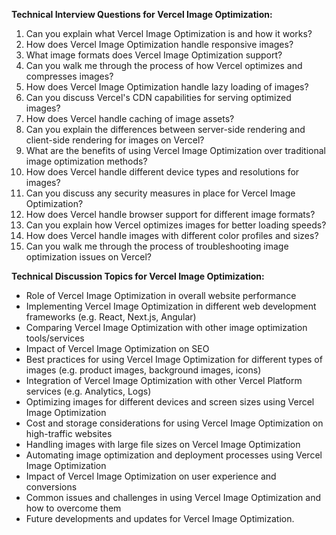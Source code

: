 

**Technical Interview Questions for Vercel Image Optimization:**

1. Can you explain what Vercel Image Optimization is and how it works?
2. How does Vercel Image Optimization handle responsive images?
3. What image formats does Vercel Image Optimization support?
4. Can you walk me through the process of how Vercel optimizes and compresses images?
5. How does Vercel Image Optimization handle lazy loading of images?
6. Can you discuss Vercel's CDN capabilities for serving optimized images?
7. How does Vercel handle caching of image assets?
8. Can you explain the differences between server-side rendering and client-side rendering for images on Vercel?
9. What are the benefits of using Vercel Image Optimization over traditional image optimization methods?
10. How does Vercel handle different device types and resolutions for images?
11. Can you discuss any security measures in place for Vercel Image Optimization?
12. How does Vercel handle browser support for different image formats?
13. Can you explain how Vercel optimizes images for better loading speeds?
14. How does Vercel handle images with different color profiles and sizes?
15. Can you walk me through the process of troubleshooting image optimization issues on Vercel?

**Technical Discussion Topics for Vercel Image Optimization:**

- Role of Vercel Image Optimization in overall website performance
- Implementing Vercel Image Optimization in different web development frameworks (e.g. React, Next.js, Angular)
- Comparing Vercel Image Optimization with other image optimization tools/services
- Impact of Vercel Image Optimization on SEO
- Best practices for using Vercel Image Optimization for different types of images (e.g. product images, background images, icons)
- Integration of Vercel Image Optimization with other Vercel Platform services (e.g. Analytics, Logs)
- Optimizing images for different devices and screen sizes using Vercel Image Optimization
- Cost and storage considerations for using Vercel Image Optimization on high-traffic websites
- Handling images with large file sizes on Vercel Image Optimization
- Automating image optimization and deployment processes using Vercel Image Optimization
- Impact of Vercel Image Optimization on user experience and conversions
- Common issues and challenges in using Vercel Image Optimization and how to overcome them
- Future developments and updates for Vercel Image Optimization.